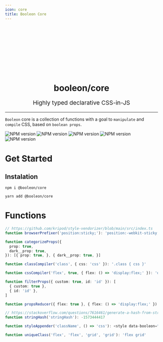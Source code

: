 ```yaml
---
icon: core
title: Booleon Core
---
```



<div align="center">
  <Svg w_144 h_144 fl_sd_2 dark__fl_sd_4 {...logo} />
  <h1 align="center">booleon/core</h1>
  <p align="center" style="font-size: 1.2rem;">
    Highly typed declarative CSS-in-JS
  </p>
  <hr />
</div>

`Booleon` core is a collection of functions with a goal to `manipulate` and `compile` CSS, based on `boolean props`.

![NPM version](https://badgen.net/npm/v/@booleon/core)
![NPM version](https://badgen.net/github/commits/viniciusflv/booleon)
![NPM version](https://badgen.net//packagephobia/publish/@booleon/core)
![NPM version](https://badgen.net/bundlephobia/min/@booleon/core)
![NPM version](https://badgen.net/bundlephobia/minzip/@booleon/core)

# Get Started

## Instalation

```shell
npm i @booleon/core
```

```shell
yarn add @booleon/core
```

# Functions

```ts
// https://github.com/kripod/style-vendorizer/blob/main/src/index.ts
function browserPrefixer('position:sticky;'): 'position:-webkit-sticky;position:sticky;'

function categorizeProps({
  prop: true,
  dark__prop: true,
}): [{ prop: true, }, { dark__prop: true, }]

function classCompiler('class', { css: 'css' }): '.class { css }'

function cssCompiler('flex', true, { flex: () => 'display:flex;' }): 'display:flex;'

function filterProps({ custom: true, id: 'id' }): [
  { custom: true },
  { id: 'id' },
]

function propsReducer({ flex: true }, { flex: () => 'display:flex;' }): { css: 'display:flex;' }

// https://stackoverflow.com/questions/7616461/generate-a-hash-from-string-in-javascript#7616484
function stringHash('stringHash'): -1573444417

function styleAppender('className', () => 'css'): <style data-booleon="className">.className{css}</style>

function uniqueClass('flex', 'flex', 'grid', 'grid'): 'flex grid'
```